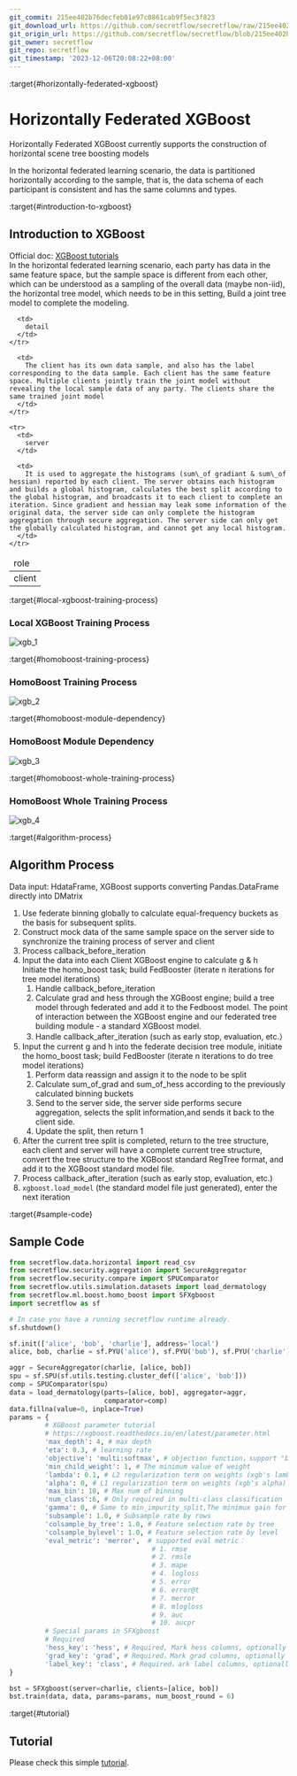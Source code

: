 ```yaml
---
git_commit: 215ee402b76decfeb01e97c0861cab9f5ec3f823
git_download_url: https://github.com/secretflow/secretflow/raw/215ee402b76decfeb01e97c0861cab9f5ec3f823/docs/user_guide/federated_learning/horizontal_federated_learning/tree.md
git_origin_url: https://github.com/secretflow/secretflow/blob/215ee402b76decfeb01e97c0861cab9f5ec3f823/docs/user_guide/federated_learning/horizontal_federated_learning/tree.md
git_owner: secretflow
git_repo: secretflow
git_timestamp: '2023-12-06T20:08:22+08:00'
---
```


:target{#horizontally-federated-xgboost}

# Horizontally Federated XGBoost

Horizontally Federated XGBoost currently supports the construction of horizontal scene tree boosting models

In the horizontal federated learning scenario, the data is partitioned horizontally according to the sample, that is, the data schema of each participant is consistent and has the same columns and types.

:target{#introduction-to-xgboost}

## Introduction to XGBoost

Official doc: [XGBoost tutorials](https://xgboost.readthedocs.io/en/latest/tutorials/index.html)<br />In the horizontal federated learning scenario, each party has data in the same feature space, but the sample space is different from each other, which can be understood as a sampling of the overall data (maybe non-iid), the horizontal tree model, which needs to be in this setting, Build a joint tree model to complete the modeling.

<table>
  <thead>
    <tr>
      <td>
        role
      </td>

      <td>
        detail
      </td>
    </tr>
  </thead>

  <tbody>
    <tr>
      <td>
        client
      </td>

      <td>
        The client has its own data sample, and also has the label corresponding to the data sample. Each client has the same feature space. Multiple clients jointly train the joint model without revealing the local sample data of any party. The clients share the same trained joint model
      </td>
    </tr>

    <tr>
      <td>
        server
      </td>

      <td>
        It is used to aggregate the histograms (sum\_of gradiant & sum\_of hessian) reported by each client. The server obtains each histogram and builds a global histogram, calculates the best split according to the global histogram, and broadcasts it to each client to complete an iteration. Since gradient and hessian may leak some information of the original data, the server side can only complete the histogram aggregation through secure aggregation. The server side can only get the globally calculated histogram, and cannot get any local histogram.
      </td>
    </tr>
  </tbody>
</table>

:target{#local-xgboost-training-process}

### Local XGBoost Training Process

![xgb\_1](../../../_assets/xgb_1.png)

:target{#homoboost-training-process}

### HomoBoost Training Process

![xgb\_2](../../../_assets/xgb_2.png)

:target{#homoboost-module-dependency}

### HomoBoost Module Dependency

![xgb\_3](../../../_assets/xgb_3.png)

:target{#homoboost-whole-training-process}

### HomoBoost Whole Training Process

![xgb\_4](../../../_assets/xgb_4.png)

:target{#algorithm-process}

## Algorithm Process

Data input: HdataFrame, XGBoost supports converting Pandas.DataFrame directly into DMatrix

1. Use federate binning globally to calculate equal-frequency buckets as the basis for subsequent splits.
2. Construct mock data of the same sample space on the server side to synchronize the training process of server and client
3. Process callback\_before\_iteration
4. Input the data into each Client XGBoost engine to calculate g & h<br />Initiate the homo\_boost task; build FedBooster (iterate n iterations for tree model iterations)
   1. Handle callback\_before\_iteration
   2. Calculate grad and hess through the XGBoost engine; build a tree model through federated and add it to the Fedboost model. The point of interaction between the XGBoost engine and our federated tree building module - a standard XGBoost model.
   3. Handle callback\_after\_iteration (such as early stop, evaluation, etc.）
5. Input the current g and h into the federate decision tree module, initiate the homo\_boost task; build FedBooster (iterate n iterations to do tree model iterations)
   1. Perform data reassign and assign it to the node to be split
   2. Calculate sum\_of\_grad and sum\_of\_hess according to the previously calculated binning buckets
   3. Send to the server side, the server side performs secure aggregation, selects the split information,and sends it back to the client side.
   4. Update the split, then return 1
6. After the current tree split is completed, return to the tree structure, each client and server will have a complete current tree structure, convert the tree structure to the XGBoost standard RegTree format, and add it to the XGBoost standard model file.
7. Process callback\_after\_iteration (such as early stop, evaluation, etc.)
8. `xgboost.load_model` (the standard model file just generated), enter the next iteration

:target{#sample-code}

## Sample Code

```python
from secretflow.data.horizontal import read_csv
from secretflow.security.aggregation import SecureAggregator
from secretflow.security.compare import SPUComparator
from secretflow.utils.simulation.datasets import load_dermatology
from secretflow.ml.boost.homo_boost import SFXgboost
import secretflow as sf

# In case you have a running secretflow runtime already.
sf.shutdown()

sf.init(['alice', 'bob', 'charlie'], address='local')
alice, bob, charlie = sf.PYU('alice'), sf.PYU('bob'), sf.PYU('charlie')

aggr = SecureAggregator(charlie, [alice, bob])
spu = sf.SPU(sf.utils.testing.cluster_def(['alice', 'bob']))
comp = SPUComparator(spu)
data = load_dermatology(parts=[alice, bob], aggregator=aggr,
                        comparator=comp)
data.fillna(value=0, inplace=True)
params = {
         # XGBoost parameter tutorial
         # https://xgboost.readthedocs.io/en/latest/parameter.html
         'max_depth': 4, # max depth
         'eta': 0.3, # learning rate
         'objective': 'multi:softmax', # objection function，support "binary:logistic","reg:logistic","multi:softmax","multi:softprob","reg:squarederror"
         'min_child_weight': 1, # The minimum value of weight
         'lambda': 0.1, # L2 regularization term on weights (xgb's lambda)
         'alpha': 0, # L1 regularization term on weights (xgb's alpha)
         'max_bin': 10, # Max num of binning
         'num_class':6, # Only required in multi-class classification
         'gamma': 0, # Same to min_impurity_split,The minimux gain for a split
         'subsample': 1.0, # Subsample rate by rows
         'colsample_by_tree': 1.0, # Feature selection rate by tree
         'colsample_bylevel': 1.0, # Feature selection rate by level
         'eval_metric': 'merror',  # supported eval metric：
                                    # 1. rmse
                                    # 2. rmsle
                                    # 3. mape
                                    # 4. logloss
                                    # 5. error
                                    # 6. error@t
                                    # 7. merror
                                    # 8. mlogloss
                                    # 9. auc
                                    # 10. aucpr
         # Special params in SFXgboost
         # Required
         'hess_key': 'hess', # Required, Mark hess columns, optionally choosing a column name that is not in the data set
         'grad_key': 'grad', # Required，Mark grad columns, optionally choosing a column name that is not in the data set
         'label_key': 'class', # Required，ark label columns, optionally choosing a column name that is not in the data set
}

bst = SFXgboost(server=charlie, clients=[alice, bob])
bst.train(data, data, params=params, num_boost_round = 6)
```

:target{#tutorial}

## Tutorial

Please check this simple [tutorial](../../../tutorial/Federated_Xgboost.mdx).
